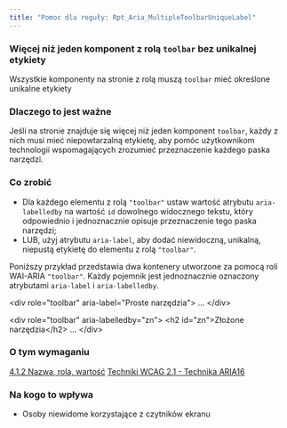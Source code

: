 ```yaml
---
title: "Pomoc dla reguły: Rpt_Aria_MultipleToolbarUniqueLabel"
---
```


<div className="toolHelp">
<Row>
<Column colLg={16} colMd={8} colSm={4} className="toolHead">

### Więcej niż jeden komponent z rolą `toolbar`  bez unikalnej etykiety

<div id="locLevel"></div>

Wszystkie komponenty na stronie z rolą muszą `toolbar` mieć określone unikalne etykiety 

</Column>
</Row>
<Row>
<Column colLg={11} colMd={5} colSm={4} className="toolMain">

### Dlaczego to jest ważne

Jeśli na stronie znajduje się więcej niż jeden komponent `toolbar`, każdy z nich musi mieć niepowtarzalną etykietę, aby pomóc użytkownikom technologii wspomagających zrozumieć przeznaczenie każdego paska narzędzi.



<div id="locSnippet"></div>

### Co zrobić

* Dla każdego elementu z rolą `"toolbar"` ustaw wartość atrybutu `aria-labelledby` na wartość `id` dowolnego widocznego tekstu, który odpowiednio i jednoznacznie opisuje przeznaczenie tego paska narzędzi;
* LUB, użyj atrybutu `aria-label`, aby dodać niewidoczną, unikalną, niepustą etykietę do elementu z rolą `"toolbar"`.

Poniższy przykład przedstawia dwa kontenery utworzone za pomocą roli WAI-ARIA `"toolbar"`. Każdy pojemnik jest jednoznacznie oznaczony atrybutami `aria-label` i `aria-labelledby`.

<CodeSnippet type="multi" light={true}>&lt;div role="toolbar" aria-label="Proste narzędzia"&gt;
    ...
&lt;/div&gt;
    
&lt;div role="toolbar" aria-labelledby="zn"&gt;
    &lt;h2 id="zn"&gt;Złożone narzędzia&lt;/h2&gt;
    ...
&lt;/div&gt;</CodeSnippet>

</Column>
<Column colLg={5} colMd={3} colSm={4} className="toolLeft">

### O tym wymaganiu

[4.1.2 Nazwa, rola, wartość](http://www.ibm.com/able/guidelines/ci162/name_role_value.html)
[Techniki WCAG 2.1 - Technika ARIA16](http://www.w3.org/TR/WCAG20-TECHS/ARIA16)

### Na kogo to wpływa

 * Osoby niewidome korzystające z czytników ekranu

</Column>
</Row>
</div>

